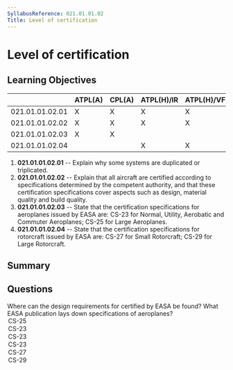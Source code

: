 ```yaml
---
SyllabusReference: 021.01.01.02
Title: Level of certification
---
```


# Level of certification

## Learning Objectives

|                 | ATPL(A) | CPL(A) | ATPL(H)/IR | ATPL(H)/VFR | CPL(H) | IR | CBIR(A) |
| --------------- | ------- | ------ | ---------- | ----------- | ------ | -- | ------- |
| 021.01.01.02.01 | X       | X      | X          | X           | X      |    |         |
| 021.01.01.02.02 | X       | X      | X          | X           | X      |    |         |
| 021.01.01.02.03 | X       | X      |            |             |        |    |         |
| 021.01.01.02.04 |         |        | X          | X           | X      |    |         |

1.  **021.01.01.02.01** -- Explain why some systems are duplicated or
    triplicated.
2.  **021.01.01.02.02** -- Explain that all aircraft are certified according to
    specifications determined by the competent authority, and that these
    certification specifications cover aspects such as design, material quality
    and build quality.
3.  **021.01.01.02.03** -- State that the certification specifications for
    aeroplanes issued by EASA are: CS-23 for Normal, Utility, Aerobatic and
    Commuter Aeroplanes; CS-25 for Large Aeroplanes.
4.  **021.01.01.02.04** -- State that the certification specifications for
    rotorcraft issued by EASA are: CS-27 for Small Rotorcraft; CS-29 for Large
    Rotorcraft.

## Summary

## Questions

<Question id="QJX11PHDQW" lo="021.01.01.02.03">
  <Text variant="oneCorrect">
    Where can the design requirements for <Subject /> certified by EASA be
    found?
  </Text>

  <Text variant="oneCorrect">
    What EASA publication lays down specifications of <Subject />
    aeroplanes?
  </Text>

  <Option subject={[["large aeroplanes"]]}>CS-25</Option>
  <Option subject={[["Normal aeroplanes"]]}>CS-23</Option>
  <Option subject={[["Utility aeroplanes"]]}>CS-23</Option>
  <Option subject={[["Commuter aeroplanes"]]}>CS-23</Option>
  <Option>CS-27</Option>
  <Option>CS-29</Option>
</Question>

